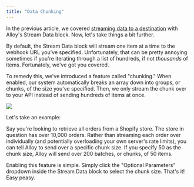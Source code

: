 ```yaml
---
title: "Data Chunking"
---
```


In the previous article, we covered [streaming data to a destination](/docs/streaming-data-back-to-a-destination) with Alloy's Stream Data block. Now, let's take things a bit further.

By default, the Stream Data block will stream one item at a time to the webhook URL you've specified. Unfortunately, that can be pretty annoying sometimes if you're iterating through a list of hundreds, if not _thousands_ of items. Fortunately, we've got you covered.

To remedy this, we've introduced a feature called "chunking." When enabled, our system automatically breaks an array down into groups, or chunks, of the size you've specified. Then, we only stream the chunk over to your API instead of sending hundreds of items at once.

![](/images/5957bed-Screenshot_2023-07-15_at_10.05.19_PM.png) 

Let's take an example:

Say you're looking to retrieve all orders from a Shopify store. The store in question has over 10,000 orders. Rather than streaming each order over individually (and potentially overloading your own server's rate limits), you can tell Alloy to send over a specific chunk size. If you specify 50 as the chunk size, Alloy will send over 200 batches, or chunks, of 50 items.

Enabling this feature is simple. Simply click the "Optional Parameters" dropdown inside the Stream Data block to select the chunk size. That's it! Easy peasy.